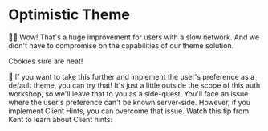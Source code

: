 # Optimistic Theme

<EpicVideo url="https://www.epicweb.dev/workshops/authentication-strategies-and-implementation/cookies/implementing-optimistic-ui-for-theme-switching/solution" />

👨‍💼 Wow! That's a huge improvement for users with a slow network. And we didn't
have to compromise on the capabilities of our theme solution.

Cookies sure are neat!

🦉 If you want to take this further and implement the user's preference as a
default theme, you can try that! It's just a little outside the scope of this
auth workshop, so we'll leave that to you as a side-quest. You'll face an issue
where the user's preference can't be known server-side. However, if you
implement Client Hints, you can overcome that issue. Watch this tip from Kent to
learn about Client hints:

<EpicVideo url="https://www.epicweb.dev/tips/use-client-hints-to-eliminate-content-layout-shift" />

